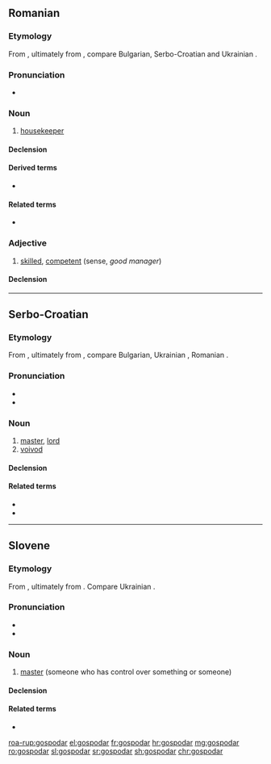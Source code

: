==Romanian==

===Etymology===
From {{etyl|sla-pro|ro}}, ultimately from {{m|sla-pro|*gospodь}}, compare Bulgarian, Serbo-Croatian and Ukrainian {{term|господар|lang=uk}}.

===Pronunciation===
* {{IPA|/gos.poˈdar/|lang=ro}}

===Noun===
{{ro-noun|m|i}}

# [[housekeeper]]

====Declension====
{{ro-noun-m}}

====Derived terms====
* {{l|ro|gospodărie}}

====Related terms====
* {{l|ro|gospodină}}

===Adjective===
{{ro-adj|4}}

# [[#English|skilled]], [[#English|competent]] (sense, ''good manager'')

====Declension====
{{ro-adj-4}}

----

==Serbo-Croatian==

===Etymology===
From {{etyl|sla-pro|sh}}, ultimately from {{m|sla-pro|*gospodь}}, compare Bulgarian, Ukrainian {{term|господар|lang=uk}}, Romanian {{term|gospodar|lang=ro}}.

===Pronunciation===
* {{IPA|/ɡospǒdaːr/|lang=sh}}
* {{hyphenation|gos|po|dar|lang=sh}}

===Noun===
{{sh-noun|g=m|head=gospòdār|r|господар|госпо̀да̄р}}

# [[master]], [[lord]]
# [[voivod]]

====Declension====
{{sh-decl-noun
|gospodar|gospodari
|gospodára|gospodara
|gospodaru|gospodarima
|gospodara|gospodare
|gospodaru|gospodari
|gospodaru|gospodarima
|gospodarom|gospodarima
}}

====Related terms====
* {{l|sh|gospodàrica}}
* {{l|sh|gospodáriti}}

----

==Slovene==

===Etymology===
From {{etyl|sla-pro|sl}}, ultimately from {{m|sla-pro|*gospodь}}. Compare Ukrainian {{term|господар|lang=uk}}.

===Pronunciation===
* {{IPA|lang=sl|/ɡɔspɔˈdàːr/}}
* {{sl-tonal|gospodár}}

===Noun===
{{sl-noun|gospodár|m-an|gospodárja|gospodárji}}

# [[master]] (someone who has control over something or someone)

====Declension====
{{sl-decl-noun-m|gospodár|gospodárj|a=1}}

====Related terms====
* {{l|sl|gospod}}

[[roa-rup:gospodar]]
[[el:gospodar]]
[[fr:gospodar]]
[[hr:gospodar]]
[[mg:gospodar]]
[[ro:gospodar]]
[[sl:gospodar]]
[[sr:gospodar]]
[[sh:gospodar]]
[[chr:gospodar]]